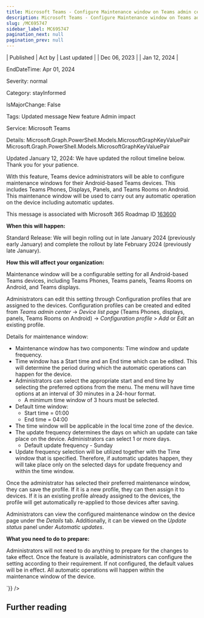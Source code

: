 ```yaml
---
title: Microsoft Teams - Configure Maintenance window on Teams admin center for Android-based Teams devices
description: Microsoft Teams - Configure Maintenance window on Teams admin center for Android-based Teams devices
slug: /MC695747
sidebar_label: MC695747
pagination_next: null
pagination_prev: null
---
```



| Published | Act by | Last updated |
| Dec 06, 2023 |  | Jan 12, 2024 |

EndDateTime: Apr 01, 2024

Severity: normal

Category: stayInformed

IsMajorChange: False

Tags: Updated message New feature Admin impact

Service: Microsoft Teams

Details: Microsoft.Graph.PowerShell.Models.MicrosoftGraphKeyValuePair Microsoft.Graph.PowerShell.Models.MicrosoftGraphKeyValuePair

<div dangerouslySetInnerHTML={{__html:`
<p style="">Updated January 12, 2024: We have updated the rollout timeline below. Thank you for your patience.&nbsp;</p><p style="">With this feature, Teams device administrators will be able to configure maintenance windows for their Android-based Teams devices. This includes Teams Phones, Displays, Panels, and Teams Rooms on Android. This maintenance window will be used to carry out any automatic operation on the device including automatic updates.<br></p>
<p>This message is associated with Microsoft 365 Roadmap ID <a href="https://www.microsoft.com/microsoft-365/roadmap?filters=&amp;searchterms=163600" target="_blank">163600</a></p>
<p><b>When this will happen:</b></p>

<p>Standard Release: We will begin rolling out in late January 2024 (previously early January) and complete the rollout by late February 2024 (previously late January).</p>

<p><b>How this will affect your organization:</b></p>

<p>Maintenance window will be a configurable setting for all Android-based Teams devices, including Teams Phones, Teams panels, Teams Rooms on Android, and Teams displays.
</p><p>Administrators can edit this setting through Configuration profiles that are assigned to the devices. Configuration profiles can be created and edited from <i style="">Teams admin center</i>&nbsp;-&gt; <i style="">Device list page</i> (Teams Phones, displays, panels, Teams Rooms on Android) -&gt; <i>Configuration profile</i> &gt; <i style="">Add</i> or <i>Edit </i>an existing profile.
</p><p>Details for maintenance window:
</p><ul><li>Maintenance window has two components: Time window and update frequency.</li><li>Time window has a Start time and an End time which can be edited. This will determine the period during which the automatic operations can happen for the device.</li><li>Administrators can select the appropriate start and end time by selecting the preferred options from the menu. The menu will have time options at an interval of 30 minutes in a 24-hour format.<ul><li>A minimum time window of 3 hours must be selected.</li></ul></li><li>Default time window:<ul><li>Start time = 01:00</li><li>End time = 04:00<br></li></ul></li><li>The time window will be applicable in the local time zone of the device.</li><li>The update frequency determines the days on which an update can take place on the device. Administrators can select 1 or more days.<ul><li>Default update frequency - Sunday<br></li></ul></li><li>Update frequency selection will be utilized together with the Time window that is specified. Therefore, if automatic updates happen, they will take place only on the selected days for update frequency and within the time window.</li></ul><p>Once the administrator has selected their preferred maintenance window, they can save the profile. If it is a new profile, they can then assign it to devices. If it is an existing profile already assigned to the devices, the profile will get automatically re-applied to those devices after saving.</p><p>Administrators can view the configured maintenance window on the device page under the <i>Details </i>tab. Additionally, it can be viewed on the <i>Update status</i> panel under <i>Automatic updates</i>.</p>
<p><b>What you need to do to prepare:</b></p>
<p>Administrators will not need to do anything to prepare for the changes to take effect. Once the feature is available, administrators can configure the setting according to their requirement. If not configured, the default values will be in effect. All automatic operations will happen within the maintenance window of the device.</p>
`}} />

## Further reading
